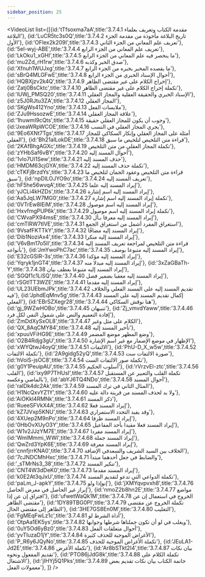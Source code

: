 ```yaml
---
sidebar_position: 25
---
```


<VideoList list={[{id:'tTfsoxma7aA',title:'3.7.4.1 مقدمة الكتاب وتعريف بعلماء البلاغة'},
{id:'LuCR5tc3s0Q',title:'3.7.4.2 تاريخ البلاغة مأخوذة من مقدمة الجزء الأول'},
{id:'OFlex2k209I',title:'3.7.4.3 تعريف علم المعاني من الجزء الثاني'},
{id:'5el-wyj-ABE',title:'3.7.4.4 تعريف علم المعاني من الجزء الرابع'},
{id:'LkOku1_xGHI',title:'3.7.4.5 ما ينحصر فيه علم المعاني من الجزء الرابع'},
{id:'mu2Zd_rH1rw',title:'3.7.4.6 صدق الخبر وكذبه'},
{id:'Xfnuh1WUJxg',title:'3.7.4.7 ما يقصده المخبر بخبره من الجزء الرابع'},
{id:'sBrQ4MLGFwE',title:'3.7.4.8 أحوال الإسناد الخبري من الجزء الرابع'},
{id:'HQBXjzv2k4Q',title:'3.7.4.9 إخراج الكلام على غير مقتضى الظاهر'},
{id:'Zatj0BsCktc',title:'3.7.4.10 تكملة إخراج الكلام على غير مقتضى الظاهر'},
{id:'lUWj_PMSQ20',title:'3.7.4.11 الإسناد الخبري والحقيقة العقلية والمجاز العقلي'},
{id:'z5J0RJtu3ZA',title:'3.7.4.12 المجاز العقلي'},
{id:'SKgWs412Yno',title:'3.7.4.13 ملابسات الفعل'},
{id:'ZJu9HssozwE',title:'3.7.4.14 علاقة المجاز العقلي'},
{id:'1huwmI9cQts',title:'3.7.4.15 وجوب أن يكون للمجاز العقلي حقيقة'},
{id:'JxeaWRpWCOE',title:'3.7.4.16 يجري المجاز العقلي في النسب'},
{id:'9Eo6XNt7Tgs',title:'3.7.4.17 أمثلة على المجاز العقلي وإنكار السكاكي للمجاز العقلي'},
{id:'Bh21alLokDE',title:'3.7.4.18 قراءة متن التلخيص لتلخيص ما سبق'},
{id:'2KAfBhgAGXc',title:'3.7.4.19 تكملة المجاز العقلي من متن التلخيص'},
{id:'zYHbSaf6vBY',title:'3.7.4.20 أحوال المسند إليه'},
{id:'1vlo7UI1Sew',title:'3.7.4.21 حذف المسند إليه'},
{id:'HMDM63cjGYA',title:'3.7.4.22 تكملة حذف المسند إليه'},
{id:'cTKFjBrzdYs',title:'3.7.4.23 قراءة متن التلخيص وعقود الجمان لتلخيص ما سبق'},
{id:'npDlLOJYO9o',title:'3.7.4.24 تعريف المسند إليه'},
{id:'hF5he56wvqA',title:'3.7.4.25 إيراد المسند إليه علما'},
{id:'yJCLi4kHZDs',title:'3.7.4.26 إيراد المسند إليه اسم إشارة'},
{id:'Aa5JqLW7MG0',title:'3.7.4.27 تكملة إيراد المسند إليه اسم إشارة'},
{id:'0VTrEw8lEiM',title:'3.7.4.28 إيراد المسند إليه اسم موصول'},
{id:'HxvfmgPUP6k',title:'3.7.4.29 تكملة إيراد المسند إليه اسم موصول'},
{id:'CWvaPX94msE',title:'3.7.4.30 إيراد المسند إليه معرفا بـأل'},
{id:'cmTlRW7tlVE',title:'3.7.4.31 استغراق المفرد أشمل من استغراق الجمع'},
{id:'9VsafFKTTkY',title:'3.7.4.32 إيراد المسند إليه مضافًا'},
{id:'Dib1NoziAx4',title:'3.7.4.33 إيراد المسند إليه منكرا'},
{id:'V6vBm17o5lI',title:'3.7.4.34 قراءة متن التلخيص لمراجعة تعريف المسند إليه بأنواعه'},
{id:'JmYwoPhC7ac',title:'3.7.4.35 إيراد المسند إليه متبوعا بوصف'},
{id:'E32cGSIR-3s',title:'3.7.4.36 إيراد المسند إليه مؤكدا'},
{id:'Yqryk1jnGT4',title:'3.7.4.37 إيراد المسند إليه مبدلا منه'},
{id:'3xZaGBaTh-Y',title:'3.7.4.38 إيراد المسند إليه متبوعا بعطف بيان'},
{id:'SGQf1c1LiSQ',title:'3.7.4.40 إيراد المسند إليه معقبا بضمير فصل'},
{id:'rSGtlTT3WZE',title:'3.7.4.41 إيراد المسند إليه مقدما'},
{id:'UL23UEbmJPk',title:'3.7.4.42 تقديم المسند إليه على المسند الفعلي والخلاف فيه'},
{id:'JphdEqMnv5g',title:'3.7.4.43 إكمال تقديم المسند إليه على المسند الفعلي'},
{id:'EBrSZXegr28',title:'3.7.4.44 هنا نوقش السكاكي'},
{id:'gj_9WZwHOBo',title:'3.7.4.45 تنبيهان'},
{id:'Zj_vmvdYaww',title:'3.7.4.46 إفادة التعميم والنص على شمول النفي لكل فرد'},
{id:'ZmDdXySxOL8',title:'3.7.4.47 الكلام على مثل وغير'},
{id:'QX_8AqCMY84',title:'3.7.4.48 تأخير المسند إليه'},
{id:'xpuuVFiHG9E',title:'3.7.4.49 وضع المظهر موضع المضمر'},
{id:'O2B4Rdjg3gU',title:'3.7.4.50 الإظهار في موضع الإضمار مع غير اسم الإشارة'},
{id:'xWYQtwJ4oyQ',title:'3.7.4.51 الالتفات'},
{id:'PhU-D_X_w5w',title:'3.7.4.52 تكملة الالتفات'},
{id:'2A9gidg52yQ',title:'3.7.4.53 صورة الالتفات ست'},
{id:'hVoiS-jsOC8',title:'3.7.4.54 تكملة صور الالتفات الست'},
{id:'g0Y1PeuipAU',title:'3.7.4.55 أسلوب الحكيم'},
{id:'rVrzvEl-ztc',title:'3.7.4.56 القلب'},
{id:'ixy9P7THUsI',title:'3.7.4.57 تكملة القلب والتعبير عن المستقبل بالماضي وعكسه'},
{id:'abYJ6TQ4NDo',title:'3.7.4.58 أحوال المسند'},
{id:'raIDk4dc2Ak',title:'3.7.4.59 المثال الثاني في ترك المسند'},
{id:'H1NcQxvYZ1Y',title:'3.7.4.60 ولا بد لحذف المسند من قرينة دالة عليه'},
{id:'AiOKkl4RMNk',title:'3.7.4.61 ذكر المسند'},
{id:'RueeSFVkX4A',title:'3.7.4.62 إيراد المسند فعلا'},
{id:'kZ7JVxp5KNU',title:'3.7.4.63 وقد يفيد التجدد الاستمراري'},
{id:'4XUep2M9nPo',title:'3.7.4.64 إيراد المسند ظرفا'},
{id:'0HbOvXUyO3Y',title:'3.7.4.65 إيراد المسند فعلا مقيدا بأحد المفاعيل'},
{id:'W1v2JJzYM7E',title:'3.7.4.67 إيراد المسند مفردا'},
{id:'WmlMmmi_WWI',title:'3.7.4.68 إيراد المسند جملة'},
{id:'QwZrd3YpK6E',title:'3.7.4.69 إيراد المسند معرفة'},
{id:'cnnfjrrKNA0',title:'3.7.4.70 الخلاف بين السيد الشريف والسعدفي الإضافة'},
{id:'7cJNDCMhHxc',title:'3.7.4.71 والضابط في جعل أحدهما مبتدأ'},
{id:'_sTMrNs3_38',title:'3.7.4.72 تنكير المسند'},
{id:'CNT4W3dDeK0',title:'3.7.4.73 إيراد المسند مقدما'},
{id:'k0E2At3qJxU',title:'3.7.4.74 تكملة الدواعي التي تدعو لتقديم المسند'},
{id:'paLm_J-apkY',title:'3.7.4.75 إنوإذا ولو'},
{id:'jXMYqvpvxh8',title:'3.7.4.76 إبراز غير الحاصل في معرض الحاصل'},
{id:'nmoZ2b8hn2E',title:'3.7.4.77 مواضع افتراق إن عن إذا'},
{id:'ufwetWaQk1M',title:'3.7.4.78 الخروج في استعمال إن عن مقتضى الظاهر'},
{id:'1DY89TBG0PI',title:'3.7.4.79 تكملة الخروج عن مقتضى الظاهر إلى مقتضى الحال'},
{id:'3HE7GS8En0M',title:'3.7.4.80 التغليب'},
{id:'FgMEqFwLz1c',title:'3.7.4.81 أداة الشرط لو'},
{id:'OtpAa1EK5ys',title:'3.7.4.82 ويغلب في لو أن تكون جملتاها شرطها وجوابها'},
{id:'0uY5Od6yBz0',title:'3.7.4.83 أحوال متعلقات الفعل'},
{id:'yvTIuzaD1jY',title:'3.7.4.84 الأغراض الموجبة للحذف كثيرة'},
{id:'P_R6y6JQyNo',title:'3.7.4.85 تكملة الأغراض الموجبة للحذف'},
{id:'JEuLA1-Jd2E',title:'3.7.4.86 تكملة الأغرض'},
{id:'Ar8bSTkt2I4',title:'3.7.4.87 بيان نكات تقديم المفعول ونحوه'},
{id:'PTO86jJdG8k',title:'3.7.4.88 تكملة الكلام على الاشتغال'},
{id:'jIHYj5Q1Pks',title:'3.7.4.89 خاتمة الكتاب بيان نكات تقديم بعض معمولات الفعل'},
]}
/>
